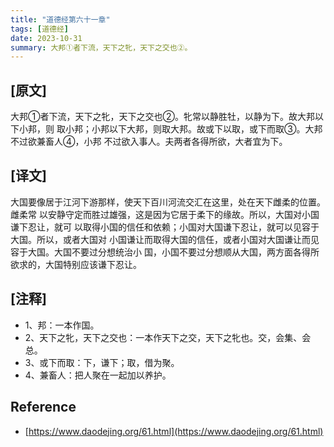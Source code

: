 ```yaml
---
title: "道德经第六十一章"
tags: [道德经]
date: 2023-10-31
summary: 大邦①者下流，天下之牝，天下之交也②。
---
```


## [原文]

大邦①者下流，天下之牝，天下之交也②。牝常以静胜牡，以静为下。故大邦以下小邦，则
取小邦；小邦以下大邦，则取大邦。故或下以取，或下而取③。大邦不过欲兼畜人④，小邦
不过欲入事人。夫两者各得所欲，大者宜为下。

## [译文]

大国要像居于江河下游那样，使天下百川河流交汇在这里，处在天下雌柔的位置。雌柔常
以安静守定而胜过雄强，这是因为它居于柔下的缘故。所以，大国对小国谦下忍让，就可
以取得小国的信任和依赖；小国对大国谦下忍让，就可以见容于大国。所以，或者大国对
小国谦让而取得大国的信任，或者小国对大国谦让而见容于大国。大国不要过分想统治小
国，小国不要过分想顺从大国，两方面各得所欲求的，大国特别应该谦下忍让。

## [注释]

- 1、邦：一本作国。
- 2、天下之牝，天下之交也：一本作天下之交，天下之牝也。交，会集、会总。
- 3、或下而取：下，谦下；取，借为聚。
- 4、兼畜人：把人聚在一起加以养护。

## Reference

- [https://www.daodejing.org/61.html](https://www.daodejing.org/61.html)